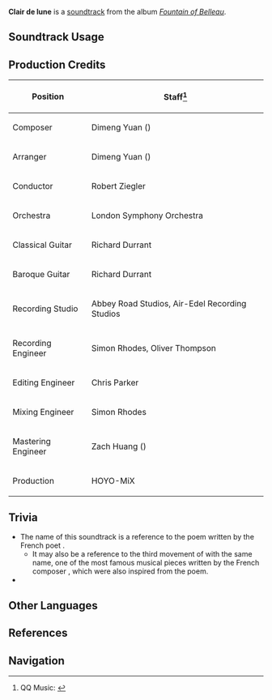 {{Soundtrack Infobox
|image          = Fountain of Belleau.png
|album          = Fountain of Belleau
|disc           = 1
|number         = 20
|featured       = 
|featured2      = 
|featured3      = 
|featured_disc  = 
|featured_disc2 = 
|featured_disc3 = 
|youtube_id     = jgX-8yqilOI
|spotify_id     = 4cYIdz1bfJITLJoR38o5PU
|previous       = Limpide est le sanglot d'eau
|next           = Spring Song
}}
'''Clair de lune''' is a [[soundtrack]] from the album ''[[Fountain of Belleau]]''.

==Soundtrack Usage==
{{Soundtrack Usage
|quest    = Hustle and Bustle
|location = Fountain of Lucine//night;;Marcotte Station//night;;Opera Epiclese//night;;Elton Trench//gramophone;;Salacia Plain//gramophone
|domain   = 
}}

==Production Credits==
{| class="wikitable"
! Position
! Staff<ref>QQ Music: [https://y.qq.com/n/ryqq/songDetail/0039npLg40gmu4 {{zh|月影微茫 Clair de lune}}]</ref>
|-
! Composer
| Dimeng Yuan ({{zh|苑迪萌}})
|-
! Arranger
| Dimeng Yuan ({{zh|苑迪萌}})
|-
! Conductor
| Robert Ziegler
|-
! Orchestra
| London Symphony Orchestra
|-
! Classical Guitar
| Richard Durrant
|-
! Baroque Guitar
| Richard Durrant
|-
! Recording Studio
| Abbey Road Studios, Air-Edel Recording Studios
|-
! Recording Engineer
| Simon Rhodes, Oliver Thompson
|-
! Editing Engineer
| Chris Parker
|-
! Mixing Engineer
| Simon Rhodes
|-
! Mastering Engineer
| Zach Huang ({{zh|黄巍}})
|-
! Production
| HOYO-MiX
|}
<!--
==Videos==
<gallery>
</gallery>
-->

==Trivia==
* The name of this soundtrack is a reference to the poem ''{{w|Clair de lune (poem)|Clair de lune}}'' written by the French poet {{w|Paul Verlaine}}.
** It may also be a reference to the third movement of ''{{w|Suite bergamasque}}'' with the same name, one of the most famous musical pieces written by the French composer {{w|Claude Debussy}}, which were also inspired from the poem.
* {{Transclude|Limpide est le sanglot d'eau|FountainOfLucineTheme1|section=1}}

==Other Languages==
{{Other Languages
|en      = Clair de lune
|en_lang = fr
|en_tl   = Moonlight
|zhs     = 月影微茫
|zhs_rm  = 
|zhs_tl  = 
|ja      = 微かな月影
|ja_rm   = Kasuka-na Getsuei
|ja_tl   = 
|fr      = Clair de lune
|fr_tl   = Moonlight
}}

==References==
{{Reflist}}

==Navigation==
{{Soundtrack Navbox|Fountain of Belleau}}